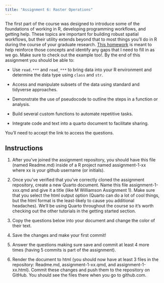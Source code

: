 ```yaml
---
title: "Assignment 6: Raster Operations"
---
```


The first part of the course was designed to introduce some of the foundations of working in R, developing programming workflows, and getting help. These topics are important for building robust spatial workflows, but their utility extends beyond that to most things you'll do in R during the course of your graduate research. [This homework](https://classroom.github.com/a/VQuj0UjY) is meant to help reinforce those concepts and identify any gaps that I need to fill in as we go. Make sure to check out the example too!. By the end of this assignment you should be able to:

* Use `read.***` and `read_***` to bring data into your R environment and determine the data type using `class` and `str`.

* Access and manipulate subsets of the data using standard and tidyverse approaches.

* Demonstrate the use of pseudocode to outline the steps in a function or analysis.

* Build several custom functions to automate repetitive tasks.

* Integrate code and text into a quarto document to facilitate sharing.

You'll need to accept the link to access the questions. 

## Instructions

1. After you've joined the assignment repository, you should have this file (named Readme.md) inside of a R project named assignment-1-xx where xx is your github username (or initials).

2. Once you've verified that you've correctly cloned the assignment repository, create a new Quarto document. Name this file assignment-1-xxx.qmd and give it a title (like M Williamson Assignment 1). Make sure that you select the html output option (Quarto can do a lot of cool things, but the html format is the least-likely to cause you additional headaches). We'll be using Quarto throughout the course so it's worth checking out the other tutorials in the getting started section.

3. Copy the questions below into your document and change the color of their text.

4. Save the changes and make your first commit!

5. Answer the questions making sure save and commit at least 4 more times (having 5 commits is part of the assignment).

6. Render the document to html (you should now have at least 3 files in the repository: Readme.md, assignment-1-xx.qmd, and assignment-1-xx.html). Commit these changes and push them to the repository on GitHub. You should see the files there when you go to github.com.